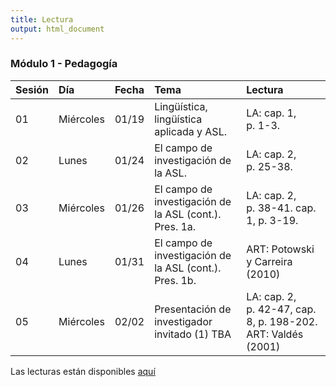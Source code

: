 ```yaml
---
title: Lectura
output: html_document
---
```


### Módulo 1 - Pedagogía

| Sesión | Día       | Fecha | Tema                                                   | Lectura                                                      |
| :----- | :-------- | :---- | :----------------------------------------------------- | :----------------------------------------------------------- |
| 01     | Miércoles | 01/19 | Lingüística, lingüística aplicada y ASL.               | LA: cap. 1, p. 1-3.                                          |
| 02     | Lunes     | 01/24 | El campo de investigación de la ASL.                   | LA: cap. 2, p. 25-38.                                        |
| 03     | Miércoles | 01/26 | El campo de investigación de la ASL (cont.). Pres. 1a. | LA: cap. 2, p. 38-41. cap. 1, p. 3-19.                       |
| 04     | Lunes     | 01/31 | El campo de investigación de la ASL (cont.). Pres. 1b. | ART: Potowski y Carreira (2010)                              |
| 05     | Miércoles | 02/02 | Presentación de investigador invitado (1) TBA          | LA: cap. 2, p. 42-47, cap. 8, p. 198-202. ART: Valdés (2001) |

Las lecturas están disponibles [aquí](https://rutgers.instructure.com/courses/162767/modules)
